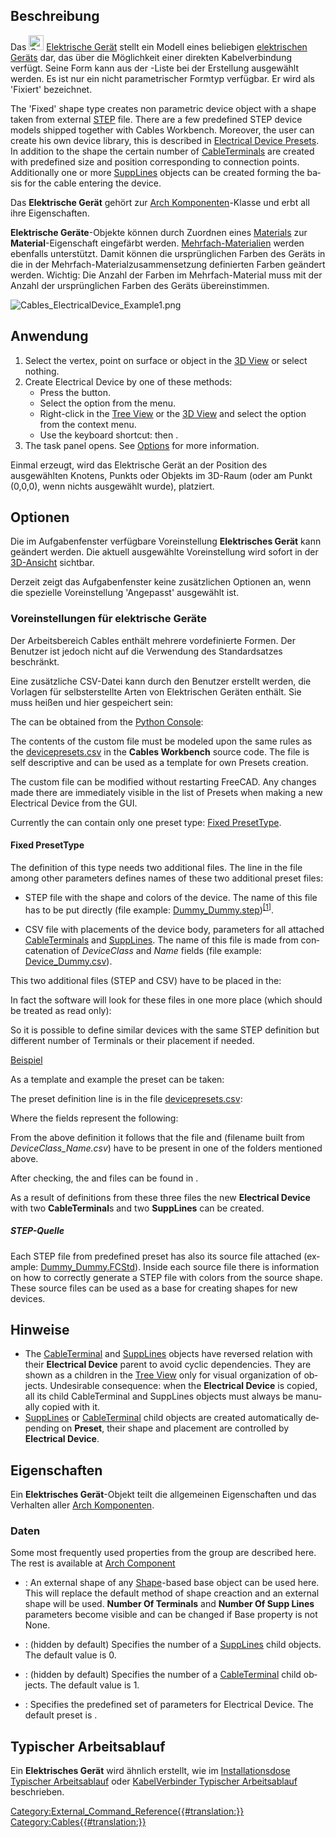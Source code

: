 <languages/>

{{Docnav
|[[Cables_CableLightPoint/de|Lichtauslass]] 
|[[Cables_Material/de|Material]]
|[[Cables_Workbench|Cables]]
|IconL=Cables_CableLightPoint.svg
|IconR=Cables_Material.svg
|IconC=Cables_workbench_icon.svg
}}

{{GuiCommand/de
|Name=Cables Elektrisches Gerät
|Icon=Cables_ElectricalDevice.svg
|MenuLocation=Cables → Elektrisches Gerät
|Workbenches=[[Cables_Workbench/de|Cables]]
|Shortcut={{KEY|C}} {{KEY|E}}
|Version=0.3.0
|SeeAlso=[[Cables_Cable/de|Cables Leitung]], [[Cables_CableBox/de|Cables Installationsdose]], [[Cables_CableTerminal/de|Cables Kabelanschluss]], [[Cables_SuppLines/de|Cables Unterstützungslinie]]
}}

<span id="Description"></span>
==Beschreibung==

Das [[Image:Cables_ElectricalDevice.svg|24px]] [[Cables_ElectricalDevice/de|Elektrische Gerät]] stellt ein Modell eines beliebigen  [https://en.wikipedia.org/wiki/Electrical_device elektrischen Geräts] dar, das über die Möglichkeit einer direkten Kabelverbindung verfügt. Seine Form kann aus der [[#Data|{{PropertyData|Voreinstellungen}}]]-Liste bei der Erstellung ausgewählt werden. Es ist nur ein nicht parametrischer Formtyp verfügbar. Er wird als 'Fixiert' bezeichnet.

<div lang="en" dir="ltr" class="mw-content-ltr">
The 'Fixed' shape type creates non parametric device object with a shape taken from external [https://en.wikipedia.org/wiki/ISO_10303 STEP] file. There are a few predefined STEP device models shipped together with Cables Workbench. Moreover, the user can create his own device library, this is described in [[#Electrical Device Presets|Electrical Device Presets]]. In addition to the shape the certain number of [[Cables_CableTerminal|CableTerminal]]s are created with predefined size and position corresponding to connection points. Additionally one or more [[Cables_SuppLines|SuppLines]] objects can be created forming the basis for the cable entering the device.
</div>

Das '''Elektrische Gerät''' gehört zur  [[Arch_Component/de|Arch Komponenten]]-Klasse und erbt all ihre Eigenschaften.

'''Elektrische Geräte'''-Objekte können durch Zuordnen eines [[Arch_SetMaterial/de|Materials]] zur  '''Material'''-Eigenschaft eingefärbt werden. [[Arch_MultiMaterial/de|Mehrfach-Materialien]] werden ebenfalls unterstützt. Damit können die ursprünglichen Farben des Geräts in die in der Mehrfach-Materialzusammensetzung definierten Farben geändert werden. Wichtig: Die Anzahl der Farben im Mehrfach-Material muss mit der Anzahl der ursprünglichen Farben des Geräts übereinstimmen.

[[File:Cables_ElectricalDevice_Example1.png]]
{{Caption|Beispiel eines Elektrischen Gerätes  (Miniatur-Leistungsschalter 1-polig):<br/>Es gibt zwei rote [[Cables_CableTerminal/de| Kabelanschlüsse]], positioniert auf beiden Seiten des Gerätegehäuses.}}

<span id="Usage"></span>
==Anwendung==

<div lang="en" dir="ltr" class="mw-content-ltr">
# Select the vertex, point on surface or object in the [[3D_View|3D View]] or select nothing.
# Create Electrical Device by one of these methods:
#* Press the {{Button|[[Image:Cables_ElectricalDevice.svg|16px]] [[Cables_ElectricalDevice|Electrical Device]]}} button.
#* Select the {{MenuCommand|Cables → [[Image:Cables_ElectricalDevice.svg|16px]] Electrical Device}} option from the menu.
#* Right-click in the [[Tree_View|Tree View]] or the [[3D_View|3D View]] and select the {{MenuCommand|Cables → [[Image:Cables_ElectricalDevice.svg|16px]] Electrical Device}} option from the context menu.
#* Use the keyboard shortcut: {{KEY|C}} then {{KEY|E}}.
# The {{MenuCommand|Electrical Device}} task panel opens. See [[#Options|Options]] for more information.
</div>

Einmal erzeugt, wird das Elektrische Gerät an der Position des ausgewählten Knotens, Punkts oder Objekts im 3D-Raum (oder am Punkt (0,0,0), wenn nichts ausgewählt wurde), platziert.

<span id="Options"></span>
==Optionen==

Die im Aufgabenfenster verfügbare Voreinstellung '''Elektrisches Gerät''' kann geändert werden. Die aktuell ausgewählte Voreinstellung wird sofort in der  [[3D_View/de|3D-Ansicht]] sichtbar.

Derzeit zeigt das Aufgabenfenster keine zusätzlichen Optionen an, wenn die spezielle Voreinstellung 'Angepasst' ausgewählt ist.

<span id="Electrical_Device_Presets"></span>
===Voreinstellungen für elektrische Geräte===

Der Arbeitsbereich Cables enthält mehrere vordefinierte Formen. Der Benutzer ist jedoch nicht auf die Verwendung des Standardsatzes beschränkt.

Eine zusätzliche CSV-Datei kann durch den Benutzer erstellt werden, die Vorlagen für selbsterstellte Arten von Elektrischen Geräten enthält. Sie muss {{FileName|devicepresets.csv}} heißen und hier gespeichert sein:

{{Code|lang=text|code=
$FREECAD_USER_DIR/Cables/
}}

<div lang="en" dir="ltr" class="mw-content-ltr">
The {{incode|$FREECAD_USER_DIR}} can be obtained from the [[Python_Console|Python Console]]:
</div>

{{Code|code=
FreeCAD.getUserAppDataDir()
}}

<div lang="en" dir="ltr" class="mw-content-ltr">
The contents of the custom {{incode|devicepresets.csv}} file must be modeled upon the same rules as the [https://github.com/sargo-devel/Cables/blob/master/freecad/cables/resources/presets/devicepresets.csv devicepresets.csv] in the '''Cables Workbench''' source code. The file is self descriptive and can be used as a template for own Presets creation.
</div>

<div lang="en" dir="ltr" class="mw-content-ltr">
The custom {{incode|devicepresets.csv}} file can be modified without restarting FreeCAD. Any changes made there are immediately visible in the list of Presets when making a new Electrical Device from the GUI.
</div>

<div lang="en" dir="ltr" class="mw-content-ltr">
Currently the {{incode|devicepresets.csv}} can contain only one preset type: [[#Fixed PresetType|Fixed PresetType]].
</div>

<div lang="en" dir="ltr" class="mw-content-ltr">
====Fixed PresetType====
</div>

<div lang="en" dir="ltr" class="mw-content-ltr">
The definition of this type needs two additional files. The line in the {{incode|devicepresets.csv}} file among other parameters defines names of these two additional preset files:
* STEP file with the shape and colors of the device. The name of this file has to be put directly (file example: [https://github.com/sargo-devel/Cables/blob/master/freecad/cables/resources/presets/lib/Dummy_Dummy.step Dummy_Dummy.step])<sup>[[#STEP_Source|[1]]]</sup>.
</div>

<div lang="en" dir="ltr" class="mw-content-ltr">
* CSV file with placements of the device body, parameters for all attached [[Cables_CableTerminal|CableTerminal]]s and [[Cables_SuppLines|SuppLines]]. The name of this file is made from concatenation of ''DeviceClass'' and ''Name'' fields (file example: [https://github.com/sargo-devel/Cables/blob/master/freecad/cables/resources/presets/lib/Device_Dummy.csv Device_Dummy.csv]).
</div>

<div lang="en" dir="ltr" class="mw-content-ltr">
This two additional files (STEP and CSV) have to be placed in the:
</div>

{{Code|lang=text|code=
$FREECAD_USER_DIR/Cables/lib
}}

<div lang="en" dir="ltr" class="mw-content-ltr">
In fact the software will look for these files in one more place (which should be treated as read only):
</div>

{{Code|lang=text|code=
$FREECAD_USER_DIR/Mod/Cables/freecad/cables/resources/presets/lib/
}}

<div lang="en" dir="ltr" class="mw-content-ltr">
So it is possible to define similar devices with the same STEP definition but different number of Terminals or their placement if needed.
</div>

<u>Beispiel</u>

<div lang="en" dir="ltr" class="mw-content-ltr">
As a template and example the {{Value|Device_Dummy}} preset can be taken:
</div>

<div lang="en" dir="ltr" class="mw-content-ltr">
The preset definition line is in the file [https://github.com/sargo-devel/Cables/blob/master/freecad/cables/resources/presets/devicepresets.csv devicepresets.csv]:
</div>

{{Code|lang=csv|code=Dummy,Fixed,Device,Dummy_Dummy.step,2,2}}

<div lang="en" dir="ltr" class="mw-content-ltr">
Where the fields represent the following:
</div>

{{Code|lang=csv|code=Name,Fixed,DeviceClass,StepFileName,NrOfTerminals,NrOfSuppLines}}

<div lang="en" dir="ltr" class="mw-content-ltr">
From the above definition it follows that the file {{incode|Dummy_Dummy.step}} and {{incode|Device_Dummy.csv}} (filename built from ''DeviceClass_Name.csv'') have to be present in one of the folders mentioned above.
</div>

<div lang="en" dir="ltr" class="mw-content-ltr">
After checking, the {{incode|Dummy_Dummy.step}} and {{incode|Device_Dummy.csv}} files can be found in {{incode|$FREECAD_USER_DIR/Mod/Cables/freecad/cables/resources/presets/lib/}}.
</div>

<div lang="en" dir="ltr" class="mw-content-ltr">
As a result of definitions from these three files the new '''Electrical Device''' with two '''CableTerminal'''s and two '''SuppLines''' can be created.
</div> 

<span id="STEP_Source"></span>
=====STEP-Quelle=====

<div lang="en" dir="ltr" class="mw-content-ltr">
Each STEP file from predefined preset has also its source file attached (example: [https://github.com/sargo-devel/Cables/blob/master/freecad/cables/resources/presets/lib/Dummy_Dummy.FCStd Dummy_Dummy.FCStd]). Inside each source file there is information on how to correctly generate a STEP file with colors from the source shape. These source files can be used as a base for creating shapes for new devices.
</div>

<span id="Notes"></span>
==Hinweise==

<div lang="en" dir="ltr" class="mw-content-ltr">
* The [[Cables_CableTerminal|CableTerminal]] and [[Cables_SuppLines|SuppLines]] objects have reversed relation with their '''Electrical Device''' parent to avoid cyclic dependencies. They are shown as a children in the [[Tree_View|Tree View]] only for visual organization of objects. Undesirable consequence: when the '''Electrical Device''' is copied, all its child CableTerminal and SuppLines objects must always be manually copied with it.
* [[Cables_SuppLines|SuppLines]] or [[Cables_CableTerminal|CableTerminal]] child objects are created automatically depending on '''Preset''', their shape and placement are controlled by '''Electrical Device'''.
</div>

<span id="Properties"></span>
==Eigenschaften==

Ein '''Elektrisches Gerät'''-Objekt teilt die allgemeinen Eigenschaften und das Verhalten aller [[Arch_Component/de|Arch Komponenten]].

<span id="Data"></span>
===Daten===

<div lang="en" dir="ltr" class="mw-content-ltr">
{{TitleProperty|Component}}
</div>

<div lang="en" dir="ltr" class="mw-content-ltr">
Some most frequently used properties from the group are described here. The rest is available at [[Arch_Component#Data|Arch Component]]
</div>

<div lang="en" dir="ltr" class="mw-content-ltr">
* {{PropertyData|Base|Link}}: An external shape of any [[Part_Workbench|Shape]]-based base object can be used here. This will replace the default method of shape creaction and an external shape will be used. '''Number Of Terminals''' and '''Number Of Supp Lines''' parameters become visible and can be changed if Base property is not None.
</div>

<div lang="en" dir="ltr" class="mw-content-ltr">
{{TitleProperty|Electrical Device}}
</div>

<div lang="en" dir="ltr" class="mw-content-ltr">
* {{PropertyData|Number Of Supp Lines|Integer}}: (hidden by default) Specifies the number of a [[Cables_SuppLines|SuppLines]] child objects. The default value is 0.
* {{PropertyData|Number Of Terminals|Integer}}: (hidden by default) Specifies the number of a [[Cables_CableTerminal|CableTerminal]] child objects. The default value is 1.
* {{PropertyData|Preset|Enumeration}}: Specifies the predefined set of parameters for Electrical Device. The default preset is {{Value|MCB_1-Pole}}.
</div>

<span id="Typical_workflow"></span>
==Typischer Arbeitsablauf==

Ein '''Elektrisches Gerät''' wird ähnlich erstellt, wie im [[Cables_CableBox/de#Typical workflow| Installationsdose Typischer Arbeitsablauf]] oder [[Cables_CableConnector/de#Typical workflow| KabelVerbinder Typischer Arbeitsablauf]] beschrieben.


{{Docnav
|[[Cables_CableLightPoint/de|Lichtauslass]] 
|[[Cables_Material/de|Material]]
|[[Cables_Workbench|Cables]]
|IconL=Cables_CableLightPoint.svg
|IconR=Cables_Material.svg
|IconC=Cables_workbench_icon.svg
}}

[[Category:External_Command_Reference{{#translation:}}]]
[[Category:Cables{{#translation:}}]]